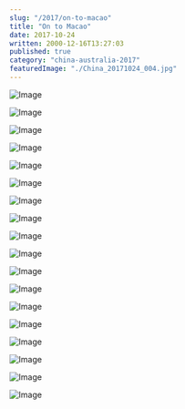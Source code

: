 ```yaml
---
slug: "/2017/on-to-macao"
title: "On to Macao"
date: 2017-10-24
written: 2000-12-16T13:27:03
published: true
category: "china-australia-2017"
featuredImage: "./China_20171024_004.jpg"
---
```


![Image](China_20171024_001.jpg)

![Image](China_20171024_004.jpg)

![Image](China_20171024_009.jpg)

![Image](China_20171024_010.jpg)

![Image](China_20171024_011.jpg)

![Image](China_20171024_012.jpg)

![Image](China_20171024_015.jpg)

![Image](China_20171024_016.jpg)

![Image](China_20171024_020.jpg)

![Image](China_20171024_028.jpg)

![Image](China_20171024_031.jpg)

![Image](China_20171024_034.jpg)

![Image](China_20171024_037.jpg)

![Image](China_20171024_038.jpg)

![Image](China_20171024_039.jpg)

![Image](China_20171024_044.jpg)

![Image](China_20171024_046_02.jpg)

![Image](China_20171024_056.jpg)
